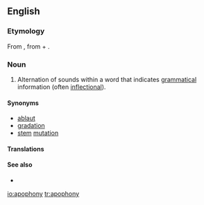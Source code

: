 ==English==

===Etymology===
From {{etyl|fr|en}} {{m|fr|apophonie}}, from {{m|fr|apo-}} + {{etyl|grc|en}} {{m|grc|φωνή||sound|sc=polytonic}}.

===Noun===
{{en-noun|apophonies}}

# {{label|en|phonetics}} Alternation of sounds within a word that indicates [[grammatical]] information (often [[inflectional]]).

====Synonyms====
* [[ablaut]]
* [[gradation]]
* [[stem]] [[mutation]]

====Translations====
{{trans-see|alternation of sounds within a word|ablaut}}

====See also====
* {{pedialite}}

[[io:apophony]]
[[tr:apophony]]